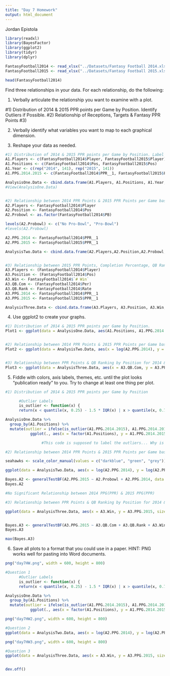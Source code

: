 ```yaml
---
title: "Day 7 Homework"
output: html_document
---
```

Jordan Epistola

```r
library(readxl)
library(BayesFactor)
library(ggplot2)
library(tidyr)
library(dplyr)
```

```r
FantasyFootball2014 <- read_xlsx("../Datasets/Fantasy Football 2014.xlsx", skip = 2)
FantasyFootball2015 <- read_xlsx("../Datasets/Fantasy Football 2015.xlsx", skip = 2)

head(FantasyFootball2014)
```


Find three relationships in your data.  For each relationship, do the following:

1. Verbally articulate the relationship you want to examine with a plot.

#1) Distribution of 2014 & 2015 PPR points per Game by Position. Identify Outliers if Possible.
#2) Relationship of Receptions, Targets & Fantasy PPR Points
#3)  

2. Verbally identify what variables you want to map to each graphical dimension.

3. Reshape your data as needed.

```r
#1) Distribution of 2014 & 2015 PPR points per Game by Position. Label Outliers.
A1.Players <- c(FantasyFootball2014$Player, FantasyFootball2015$Player)
A1.Positions <- c(FantasyFootball2014$Pos, FantasyFootball2015$Pos)
A1.Year <- c(rep("2014", 141), rep("2015", 141))
A1.PPG.2014.2015 <- c(FantasyFootball2014$PPR__1, FantasyFootball2015$PPR__1)

AnalysisOne.Data <- cbind.data.frame(A1.Players, A1.Positions, A1.Year, A1.PPG.2014.2015)
#View(AnalysisOne.Data)


#2) Relationship between 2014 PPR Points & 2015 PPR Points per Game based on Position.
A2.Players <- FantasyFootball2014$Player
A2.Position <- FantasyFootball2014$Pos
A2.Probowl <- as.factor(FantasyFootball2014$PB)

levels(A2.Probowl) <- c("No Pro-Bowl", "Pro-Bowl")
#levels(A2.Probowl)

A2.PPG.2014 <- FantasyFootball2014$PPR__1
A2.PPG.2015 <- FantasyFootball2015$PPR__1

AnalysisTwo.Data <- cbind.data.frame(A2.Players,A2.Position,A2.Probowl, A2.PPG.2014,A2.PPG.2015)


#3) Relationship between 2015 PPR Points, Completion Percentage, QB Ranking (2014) by Position
A3.Players <- (FantasyFootball2014$Player)
A3.Position <- (FantasyFootball2014$Pos)
A3.Win <- FantasyFootball2014$`# Win`
A3.QB.Com <- (FantasyFootball2014$Per)
A3.QB.Rank <- FantasyFootball2014$Rate
A3.PPG.2014 <- FantasyFootball2014$PPR__1
A3.PPG.2015 <- FantasyFootball2015$PPR__1

AnalysisThree.Data <- cbind.data.frame(A3.Players, A3.Position, A3.Win, A3.QB.Com, A3.QB.Rank, A3.PPG.2014, A3.PPG.2015)

```

4. Use ggplot2 to create your graphs.

```r
#1) Distribution of 2014 & 2015 PPR points per Game by Position.
Plot1 <- ggplot(data = AnalysisOne.Data, aes(A1.Positions, A1.PPG.2014.2015))+geom_boxplot()+facet_wrap(~A1.Year)+ggtitle("Fantasy Points per Game by Position")+xlab("Position")+ylab("2015 Fantasy Points per Game (PPR)")


#2) Relationship between 2014 PPR Points & 2015 PPR Points per Game based on Position.    
Plot2 <- ggplot(data = AnalysisTwo.Data, aes(x = log(A2.PPG.2014), y = log(A2.PPG.2015), color = A2.Position))+geom_point()+geom_smooth(method = "lm", se = FALSE)+facet_wrap(~A2.Probowl)+xlab("Points per Game 2014 (PPR)")+ylab("Points per Game 2015 (PPR)")


#3) Relationship between PPR Points & QB Ranking by Position for 2014 & 2015
Plot3 <- ggplot(data = AnalysisThree.Data, aes(x = A3.QB.Com, y = A3.PPG.2015, size = A3.QB.Rank, color = A3.Win))+geom_point()+facet_wrap(~A3.Position)

```

5. Fiddle with colors, axis labels, themes, etc. until the plot looks "publication ready" to you.  Try to change at least one thing per plot.

```r
#1) Distribution of 2014 & 2015 PPR points per Game by Position

      #Outlier Labels
      is_outlier <- function(x) {
      return(x < quantile(x, 0.25) - 1.5 * IQR(x) | x > quantile(x, 0.75) + 1.5 * IQR(x))}

AnalysisOne.Data %>%
  group_by(A1.Positions) %>%
  mutate(outlier = ifelse(is_outlier(A1.PPG.2014.2015), A1.PPG.2014.2015, as.numeric(NA))) %>% 
           ggplot(., aes(x = factor(A1.Positions), y = A1.PPG.2014.2015))+geom_boxplot()+facet_wrap(~A1.Year)+ ggtitle("Fantasy Points per Game by Position for 2014 & 2015 Seasons")+xlab("Position")+ylab("2015 Fantasy Points per Game (PPR)")+geom_text(aes(label = outlier), na.rm = TRUE, hjust = -0.3)

                #This code is supposed to label the outliers... Why is this not working?

```     


```r
#2) Relationship between 2014 PPR Points & 2015 PPR Points per Game based on Position.    

seahawks <- scale_color_manual(values = c("darkblue", "green", "grey"))

ggplot(data = AnalysisTwo.Data, aes(x = log(A2.PPG.2014), y = log(A2.PPG.2015), color = A2.Position))+geom_point()+geom_smooth(method = "lm", se = FALSE)+facet_wrap(~A2.Probowl)+xlab("Points per Game 2014 (PPR)")+ylab("Points per Game 2015 (PPR)")+ seahawks + ggtitle("2014 Fantasy Points per Game by 2015 Fantasy Points per Game") + labs(col = "Position")

Bayes.A2 <- generalTestBF(A2.PPG.2015 ~ A2.Probowl + A2.PPG.2014, data = AnalysisTwo.Data)
Bayes.A2

#No Significant Relationship between 2014 PPG(PPR) & 2015 PPG(PPR)
```

```r
#3) Relationship between PPR Points & QB Ranking by Position for 2014 & 2015

ggplot(data = AnalysisThree.Data, aes(x = A3.Win, y = A3.PPG.2015, size = A3.QB.Rank, color = A3.QB.Com))+geom_point()+facet_wrap(~A3.Position)+xlab("Number of Team Wins")+ylab("2015 Fantasy Points per Game(PPR)")+ggtitle("2015 Points per Game by 2014 QB Rate, QB Percent & # of Wins") + labs(col = "QB Completion Percent", size = "QB Rating")


Bayes.A3 <- generalTestBF(A3.PPG.2015 ~ A3.QB.Com + A3.QB.Rank + A3.Win, data = AnalysisThree.Data)
Bayes.A3

max(Bayes.A3)


```


6. Save all plots to a format that you could use in a paper.  HINT: PNG works well for pasting into Word documents.

```r

png("day7HW.png", width = 600, height = 800)

#Question 1
      #Outlier Labels
      is_outlier <- function(x) {
      return(x < quantile(x, 0.25) - 1.5 * IQR(x) | x > quantile(x, 0.75) + 1.5 * IQR(x))}

AnalysisOne.Data %>%
  group_by(A1.Positions) %>%
  mutate(outlier = ifelse(is_outlier(A1.PPG.2014.2015), A1.PPG.2014.2015, as.numeric(NA))) %>% 
           ggplot(., aes(x = factor(A1.Positions), y = A1.PPG.2014.2015))+geom_boxplot()+facet_wrap(~A1.Year)+ ggtitle("Fantasy Points per Game by Position for 2014 & 2015 Seasons")+xlab("Position")+ylab("2015 Fantasy Points per Game (PPR)")+geom_text(aes(label = outlier), na.rm = TRUE, hjust = -0.3)

png("day7HW2.png", width = 600, height = 800)

#Question 2
ggplot(data = AnalysisTwo.Data, aes(x = log(A2.PPG.2014), y = log(A2.PPG.2015), color = A2.Position))+geom_point()+geom_smooth(method = "lm")+facet_wrap(~A2.Probowl)+xlab("Points per Game 2014 (PPR)")+ylab("Points per Game 2015 (PPR)")+ seahawks + ggtitle("2014 Fantasy Points per Game by 2015 Fantasy Points per Game") + labs(col = "Position")

png("day7HW3.png", width = 600, height = 800)

#Question 3
ggplot(data = AnalysisThree.Data, aes(x = A3.Win, y = A3.PPG.2015, size = A3.QB.Rank, color = A3.QB.Com))+geom_point()+facet_wrap(~A3.Position)+xlab("2014 QB Competion Rate")+ylab("2015 Fantasy Points per Game(PPR)")+ggtitle("2015 Points per Game by QB Rate, QB Percent & # of Team Wins") + labs(col = "QB Completion Percent", size = "QB Rating")


dev.off()

```


